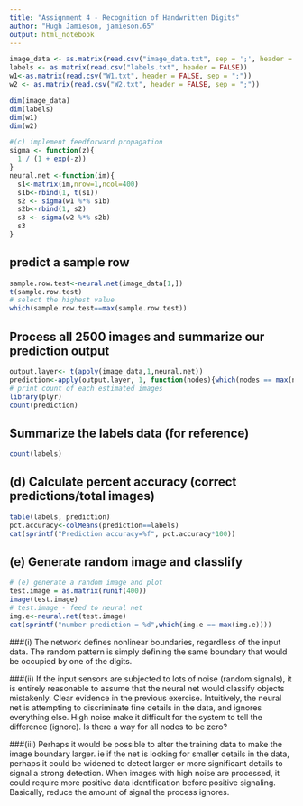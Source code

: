 ```yaml
---
title: "Assignment 4 - Recognition of Handwritten Digits"
author: "Hugh Jamieson, jamieson.65"
output: html_notebook
---
```


```r
image_data <- as.matrix(read.csv("image_data.txt", sep = ';', header = FALSE))
labels <- as.matrix(read.csv("labels.txt", header = FALSE))
w1<-as.matrix(read.csv("W1.txt", header = FALSE, sep = ";"))
w2 <- as.matrix(read.csv("W2.txt", header = FALSE, sep = ";"))

dim(image_data)
dim(labels)
dim(w1)
dim(w2)
```

```r
#(c) implement feedforward propagation
sigma <- function(z){
  1 / (1 + exp(-z))
}
neural.net <-function(im){
  s1<-matrix(im,nrow=1,ncol=400)
  s1b<-rbind(1, t(s1))
  s2 <- sigma(w1 %*% s1b) 
  s2b<-rbind(1, s2)
  s3 <- sigma(w2 %*% s2b)
  s3
}
```
## predict a sample row
```r
sample.row.test<-neural.net(image_data[1,])
t(sample.row.test)
# select the highest value
which(sample.row.test==max(sample.row.test))

```
## Process all 2500 images and summarize our prediction output
```r
output.layer<- t(apply(image_data,1,neural.net))
prediction<-apply(output.layer, 1, function(nodes){which(nodes == max(nodes))})
# print count of each estimated images
library(plyr)
count(prediction)
```

## Summarize the labels data (for reference)
```r
count(labels)
```
## (d) Calculate percent accuracy (correct predictions/total images)
```r
table(labels, prediction)
pct.accuracy<-colMeans(prediction==labels)
cat(sprintf("Prediction accuracy=%f", pct.accuracy*100))
```
## (e) Generate random image and classlify
```r
# (e) generate a random image and plot
test.image = as.matrix(runif(400))
image(test.image)
# test.image - feed to neural net
img.e<-neural.net(test.image)
cat(sprintf("number prediction = %d",which(img.e == max(img.e))))
```
###(i)
The network defines nonlinear boundaries, regardless of the input data.  The
random pattern is simply defining the same boundary that would be occupied
by one of the digits.

###(ii)
If the input sensors are subjected to lots of noise (random signals), it is entirely reasonable to assume that the neural net would classify objects mistakenly.  Clear evidence in the previous exercise.  Intuitively, the neural net is attempting to discriminate fine details in the data, and ignores everything else. High noise make it difficult for the system to tell the difference (ignore). Is there a way for all nodes to be zero?

###(iii)
Perhaps it would be possible to alter the training data to make the image boundary larger.  ie if the net is looking for smaller details in the data, perhaps it could be widened to detect larger or more significant details to signal a strong detection.  When images with high noise are processed, it could require more positive data identification before positive signaling. Basically, reduce the amount of signal the process ignores.